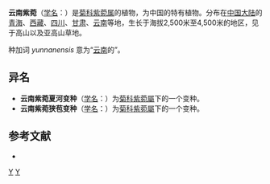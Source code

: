 {{Speciesbox
| image = 雲南紫菀 Aster yunnanensis -哥本哈根大學植物園 Copenhagen University Botanical Garden- (36724153480).jpg
| image caption = 云南紫菀
| genus = Aster
| species = yunnanensis
| authority = Franch., 1896
| subdivision_ranks =[[变种|变种]]
| subdivision =
* 云南紫菀 ''A. y.'' var. ''yunnanensis''
* 狭苞变种 ''A. y.'' var. ''angnstior''
* 夏河变种 ''A. y.'' var. ''labrangensis''
}}

'''云南紫菀'''（[[学名|学名]]：{{lang|la|''Aster yunnanensis''}}）是[[菊科|菊科]][[紫菀属|紫菀属]]的植物，为中国的特有植物。分布在[[中国大陆|中国大陆]]的[[青海|青海]]、[[西藏|西藏]]、[[四川|四川]]、[[甘肃|甘肃]]、[[云南|云南]]等地，生长于海拔2,500米至4,500米的地区，见于高山以及亚高山草地。

种加词 ''yunnanensis'' 意为“[[云南|云南]]的”。

== 异名 ==
* '''云南紫菀夏河变种'''（[[学名|学名]]：{{lang|la|'''''Aster yunnanensis'' var. ''labrangensis'''''}}）为[[菊科|菊科]][[紫菀屬|紫菀屬]]下的一个变种。
* '''云南紫菀狭苞变种'''（[[学名|学名]]：{{lang|la|'''''Aster yunnanensis'' var. ''angnstior'''''}}）为[[菊科|菊科]][[紫菀屬|紫菀屬]]下的一个变种。

== 参考文献 ==
<div class="references-small">
* {{FRPS}}
</div>
{{Taxonbar|from=Q10880990}}

[[Category:紫菀属|Y]]
[[Category:1896年描述的植物|Y]]